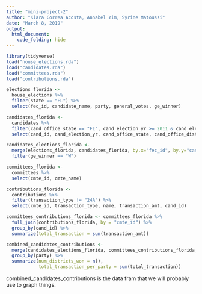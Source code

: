 ```yaml
---
title: "mini-project-2"
author: "Kiara Correa Acosta, Annabel Yim, Syrine Matoussi"
date: "March 8, 2019"
output:
  html_document:
    code_folding: hide
---
```


```r
library(tidyverse)
load("house_elections.rda")
load("candidates.rda")
load("committees.rda")
load("contributions.rda")
```

```r
elections_florida <- 
  house_elections %>%
  filter(state == "FL") %>%
  select(fec_id, candidate_name, party, general_votes, ge_winner) 

candidates_florida <- 
  candidates %>%
  filter(cand_office_state == "FL", cand_election_yr >= 2011 & cand_election_yr <= 2012) %>%
  select(cand_id, cand_election_yr, cand_office_state, cand_office_district)

candidates_elections_florida <- 
  merge(elections_florida, candidates_florida, by.x="fec_id", by.y="cand_id") %>%
  filter(ge_winner == "W") 

```

```r
committees_florida <-
  committees %>%
  select(cmte_id, cmte_name)

contributions_florida <-
  contributions %>% 
  filter(transaction_type != "24A") %>%
  select(cmte_id, transaction_type, name, transaction_amt, cand_id) 

committees_contributions_florida <- committees_florida %>%
  full_join(contributions_florida, by = "cmte_id") %>%
  group_by(cand_id) %>%
  summarize(total_transaction = sum(transaction_amt))
```

```r
combined_candidates_contributions <-
  merge(candidates_elections_florida, committees_contributions_florida, by.x="fec_id", by.y="cand_id") %>%
  group_by(party) %>%
  summarize(num_districts_won = n(), 
            total_transaction_per_party = sum(total_transaction))
```

combined_candidates_contributions is the data fram that we will probably use to graph things. 